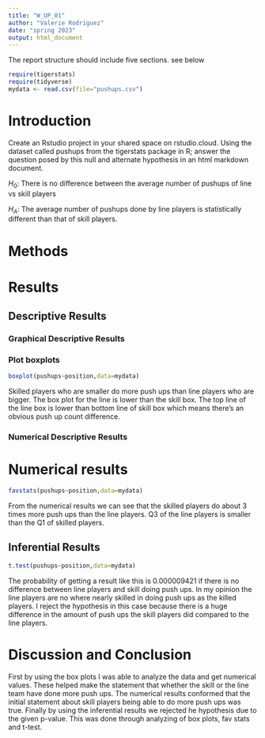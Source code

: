 ```yaml
---
title: "W_UP_01"
author: "Valerie Rodriguez"
date: "spring 2023"
output: html_document
---
```




The report structure should include five sections.  see below



```r
require(tigerstats)
require(tidyverse)
mydata <- read.csv(file="pushups.csv")
```

# Introduction

<!--In this section you explain what you are trying to show. Where did the data come from? What is the research or other question you are trying to answer?!-->

Create an Rstudio project in your shared space on rstudio.cloud.  Using the dataset called pushups from the tigerstats package in R; answer the question posed by this null and alternate hypothesis in an html markdown document.

$H_0$: There is no difference between the average number of pushups of line vs skill players

$H_A$: The average number of pushups done by line players is statistically different than that of skill players.

# Methods

<!--Decide on your methods: use "variable analysis" or other appropriate descriptors. Make sure to choose at least one graphical method and at least one numerical method.!-->

# Results

<!--Divide this section into two sub-sections: One for your descriptive results and one for your inferential results.!-->

## Descriptive Results

### Graphical Descriptive Results

<!--Graphical results here. Make sure to show your code. Provide appropriate labels for axes, giving units if possible, and provide a good title for the graph, too. Use the graphical results to describe the patterns if any that exist in the data as focused toward the research question!-->

### Plot boxplots

```r
boxplot(pushups~position,data=mydata)
```

Skilled players who are smaller do more push ups than line players who are bigger. The box plot for the line is lower than the skill box. The top line of the line box is lower than bottom line of skill box which means there's an obvious push up count difference. 

### Numerical Descriptive Results

<!--Numerical results go here. Use the numerical results to describe the patterns if any that exist in the data as focused toward the research question!-->

# Numerical results

```r
favstats(pushups~position,data=mydata)
```

From the numerical results we can see that the skilled players do about 3 times more push ups than the line players. Q3 of the line players is smaller than the Q1 of skilled players.

## Inferential Results

<!--State hypothesis clearly. Make sure your discussion of the inferential test covers all the aspects that the test output produces, such as test statistic, p-value etc. Make a decision about the null hypothesis, explain the assumptions on which the selected test/procedure was based, and why the chosen procedure satisfys the assumptions and is appropriate to answer the research question!-->

```r
t.test(pushups~position,data=mydata)
```

The probability of getting a result like this is 0.000009421 if there is no difference between line players and skill doing push ups. In my opinion the line players are no where nearly skilled in doing push ups as the killed players. I reject the hypothesis in this case because there is a huge difference in the amount of push ups the skill players did compared to the line players.


# Discussion and Conclusion

<!--Discussion and conclusion here. If you found a relationship be sure to consider whether the relationship occurs because one of the variavbles causes the other, or whether they perhasps are related for some other reason. Watch the chapter 6 videos from the GeorgeTown videos collection.!-->

First by using the box plots I was able to analyze the data and get numerical values. These helped make the statement that whether the skill or the line team have done more push ups. The numerical results conformed that the initial statement about skill players being able to do more push ups was true. Finally by using the inferential results we rejected he hypothesis due to the given p-value. This was done through analyzing of box plots, fav stats and t-test.


